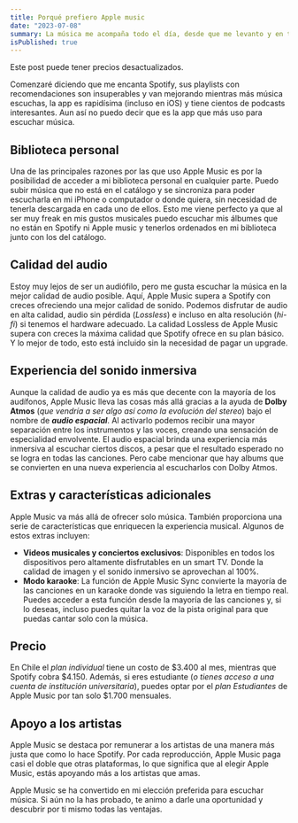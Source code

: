 ```yaml
---
title: Porqué prefiero Apple music
date: "2023-07-08"
summary: La música me acompaña todo el día, desde que me levanto y en todo lo que hago. Por eso, elegir la plataforma adecuada donde escuchar es muy importante para mi.
isPublished: true
---
```


<Message inPost>
  Este post puede tener precios desactualizados.
</Message>

Comenzaré diciendo que me encanta Spotify, sus playlists con recomendaciones son insuperables y van mejorando mientras más música escuchas, la app es rapidísima (incluso en iOS) y tiene cientos de podcasts interesantes. Aun así no puedo decir que es la app que más uso para escuchar música.

## Biblioteca personal

Una de las principales razones por las que uso Apple Music es por la posibilidad de acceder a mi biblioteca personal en cualquier parte. Puedo subir música que no está en el catálogo y se sincroniza para poder escucharla en mi iPhone o computador o donde quiera, sin necesidad de tenerla descargada en cada uno de ellos. Esto me viene perfecto ya que al ser muy freak en mis gustos musicales puedo escuchar mis álbumes que no están en Spotify ni Apple music y tenerlos ordenados en mi biblioteca junto con los del catálogo.

## Calidad del audio

Estoy muy lejos de ser un audiófilo, pero me gusta escuchar la música en la mejor calidad de audio posible. Aquí, Apple Music supera a Spotify con creces ofreciendo una mejor calidad de sonido. Podemos disfrutar de audio en alta calidad, audio sin pérdida (_Lossless_) e incluso en alta resolución (_hi-fi_) si tenemos el hardware adecuado. La calidad Lossless de Apple Music supera con creces la máxima calidad que Spotify ofrece en su plan básico. Y lo mejor de todo, esto está incluido sin la necesidad de pagar un upgrade.

## Experiencia del sonido inmersiva

Aunque la calidad de audio ya es más que decente con la mayoría de los audífonos, Apple Music lleva las cosas más allá gracias a la ayuda de **Dolby Atmos** (_que vendría a ser algo así como la evolución del stereo_) bajo el nombre de _**audio espacial**_. Al activarlo podemos recibir una mayor separación entre los instrumentos y las voces, creando una sensación de especialidad envolvente. El audio espacial brinda una experiencia más inmersiva al escuchar ciertos discos, a pesar que el resultado esperado no se logra en todas las canciones. Pero cabe mencionar que hay albums que se convierten en una nueva experiencia al escucharlos con Dolby Atmos.

## Extras y características adicionales

Apple Music va más allá de ofrecer solo música. También proporciona una serie de características que enriquecen la experiencia musical. Algunos de estos extras incluyen:

- **Videos musicales y conciertos exclusivos**: Disponibles en todos los dispositivos pero altamente disfrutables en un smart TV. Donde la calidad de imagen y el sonido inmersivo se aprovechan al 100%.
- **Modo karaoke**: La función de Apple Music Sync convierte la mayoría de las canciones en un karaoke donde vas siguiendo la letra en tiempo real. Puedes acceder a esta función desde la mayoría de las canciones y, si lo deseas, incluso puedes quitar la voz de la pista original para que puedas cantar solo con la música.

## Precio

En Chile el _plan individual_ tiene un costo de $3.400 al mes, mientras que Spotify cobra $4.150. Además, si eres estudiante (_o tienes acceso a una cuenta de institución universitaria_), puedes optar por el _plan Estudiantes_ de Apple Music por tan solo $1.700 mensuales.

## Apoyo a los artistas

Apple Music se destaca por remunerar a los artistas de una manera más justa que como lo hace Spotify. Por cada reproducción, Apple Music paga casi el doble que otras plataformas, lo que significa que al elegir Apple Music, estás apoyando más a los artistas que amas.

Apple Music se ha convertido en mi elección preferida para escuchar música. Si aún no la has probado, te animo a darle una oportunidad y descubrir por ti mismo todas las ventajas.
